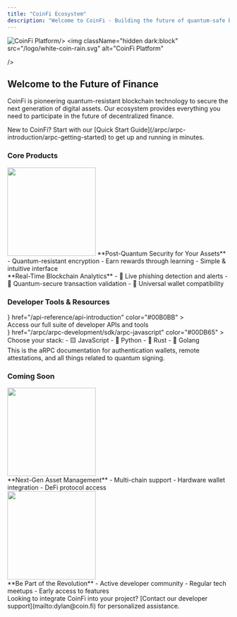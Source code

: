 ```yaml
---
title: "CoinFi Ecosystem" 
description: "Welcome to CoinFi - Building the future of quantum-safe blockchain technology and digital asset management."
---
```


<Frame>
  <img
    className="block dark:hidden"
    src="/logo/coin-rain.svg"
    alt="CoinFi Platform"
    
  />
  <img
    className="hidden dark:block"
    src="/logo/white-coin-rain.svg" 
    alt="CoinFi Platform"
    
  />
</Frame>

## Welcome to the Future of Finance

CoinFi is pioneering quantum-resistant blockchain technology to secure the next generation of digital assets. Our ecosystem provides everything you need to participate in the future of decentralized finance.

<Note>
  New to CoinFi? Start with our [Quick Start Guide](/arpc/arpc-introduction/arpc-getting-started) to get up and running in minutes.
</Note>

### Core Products

<CardGroup cols={2}>
  <Card
    title="Coin Auth"
    href="https://coin.fi/"
    color="#1c356f"
  >
    <div className="mt-2">
     <img
        height="200"
        src="logo/300x100-color-coin.png"
        className="mb-4"
      />
      **Post-Quantum Security for Your Assets**
      - Quantum-resistant encryption
      - Earn rewards through learning
      - Simple & intuitive interface
    </div>
  </Card>
  <Card
    title="CoinFi Explorer" 
    icon="chart-line"
    href="https://console.coin.ga/coinfi/fuel-explorer"
    color="#f19542"
  >
    <div className="mt-2">
      **Real-Time Blockchain Analytics**
      - 🚨 Live phishing detection and alerts
      - 🔐 Quantum-secure transaction validation
      - 🔄 Universal wallet compatibility
    </div>
  </Card>
</CardGroup>

### Developer Tools & Resources

<CardGroup cols={3}>
  <Card
    title="API Reference"
    icon={<img src="logo/png-coinfi-blue.png" alt="API Reference Icon" />}
    href="/api-reference/api-introduction"
    color="#00B0BB"
  >
    <div className="mt-2">
      Access our full suite of developer APIs and tools
      <Badge text="Latest v2.0" className="mt-2"/>
    </div>
  </Card>
  <Card
    title="CoinAuth SDK"
    icon={<img src="logo/png-color-wheel.png" alt="API Reference Icon" />}
    href="/arpc/arpc-development/sdk/arpc-javascript"
    color="#00DB65"
  >
    <div className="mt-2">
      Choose your stack:
      - 🟨 JavaScript
      - 🐍 Python
      - 🦀 Rust
      - 🐹 Golang
    </div>
  </Card>
  <Card
    title="aRPC Documentation"
    icon="omega"
    href="/arpc/arpc-introduction/arpc-guide-introduction"
    color="#f19542"
  >
    <div className="mt-2">
      This is the aRPC documentation for authentication wallets, remote attestations, and all things related to quantum signing.
    </div>
  </Card>
</CardGroup>

### Coming Soon

<CardGroup cols={2}>
  <Card
    href="https://coin.fi"
    color="#f19542"
  >
    <div className="p-4">
      <img 
        height="200" 
        src="logo/300x100-coin-wallet.png"
        className="mb-4" 
      />
      <div>
        **Next-Gen Asset Management**
        - Multi-chain support
        - Hardware wallet integration 
        - DeFi protocol access
        <Badge text="Q2 2024" className="mt-2"/>
      </div>
    </div>
  </Card>
  <Card
    href="https://t.me/+3OjsGsfY3n5iNzIx"
    color="#1c356f"
  >
    <div className="p-4">
      <img
        height="200"
        src="logo/300x100-coin-chain.png"
        className="mb-4"
      />
      <div>
        **Be Part of the Revolution**
        - Active developer community
        - Regular tech meetups
        - Early access to features
      </div>
    </div>
  </Card>
</CardGroup>

<Note type="warning">
  Looking to integrate CoinFi into your project? [Contact our developer support](mailto:dylan@coin.fi) for personalized assistance.
</Note>